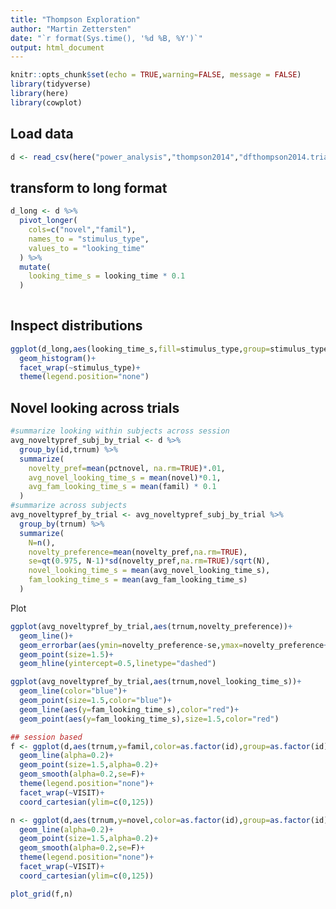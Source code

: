```yaml
---
title: "Thompson Exploration"
author: "Martin Zettersten"
date: "`r format(Sys.time(), '%d %B, %Y')`"
output: html_document
---
```


```r
knitr::opts_chunk$set(echo = TRUE,warning=FALSE, message = FALSE)
library(tidyverse)
library(here)
library(cowplot)
```

## Load data

```r
d <- read_csv(here("power_analysis","thompson2014","dfthompson2014.trialdata.csv"))
```
## transform to long format

```r
d_long <- d %>%
  pivot_longer(
    cols=c("novel","famil"),
    names_to = "stimulus_type",
    values_to = "looking_time"
  ) %>%
  mutate(
    looking_time_s = looking_time * 0.1
  )
  

```



## Inspect distributions

```r
ggplot(d_long,aes(looking_time_s,fill=stimulus_type,group=stimulus_type))+
  geom_histogram()+
  facet_wrap(~stimulus_type)+
  theme(legend.position="none")
```

## Novel looking across trials

```r
#summarize looking within subjects across session
avg_noveltypref_subj_by_trial <- d %>%
  group_by(id,trnum) %>%
  summarize(
    novelty_pref=mean(pctnovel, na.rm=TRUE)*.01,
    avg_novel_looking_time_s = mean(novel)*0.1,
    avg_fam_looking_time_s = mean(famil) * 0.1
  )
#summarize across subjects
avg_noveltypref_by_trial <- avg_noveltypref_subj_by_trial %>%
  group_by(trnum) %>%
  summarize(
    N=n(),
    novelty_preference=mean(novelty_pref,na.rm=TRUE),
    se=qt(0.975, N-1)*sd(novelty_pref,na.rm=TRUE)/sqrt(N),
    novel_looking_time_s = mean(avg_novel_looking_time_s),
    fam_looking_time_s = mean(avg_fam_looking_time_s)
  )
```

Plot 

```r
ggplot(avg_noveltypref_by_trial,aes(trnum,novelty_preference))+
  geom_line()+
  geom_errorbar(aes(ymin=novelty_preference-se,ymax=novelty_preference+se),width=0)+
  geom_point(size=1.5)+
  geom_hline(yintercept=0.5,linetype="dashed")


```

```r
ggplot(avg_noveltypref_by_trial,aes(trnum,novel_looking_time_s))+
  geom_line(color="blue")+
  geom_point(size=1.5,color="blue")+
  geom_line(aes(y=fam_looking_time_s),color="red")+
  geom_point(aes(y=fam_looking_time_s),size=1.5,color="red")

## session based
f <- ggplot(d,aes(trnum,y=famil,color=as.factor(id),group=as.factor(id))) +
  geom_line(alpha=0.2)+
  geom_point(size=1.5,alpha=0.2)+
  geom_smooth(alpha=0.2,se=F)+
  theme(legend.position="none")+
  facet_wrap(~VISIT)+
  coord_cartesian(ylim=c(0,125))

n <- ggplot(d,aes(trnum,y=novel,color=as.factor(id),group=as.factor(id))) +
  geom_line(alpha=0.2)+
  geom_point(size=1.5,alpha=0.2)+
  geom_smooth(alpha=0.2,se=F)+
  theme(legend.position="none")+
  facet_wrap(~VISIT)+
  coord_cartesian(ylim=c(0,125))

plot_grid(f,n)
```
